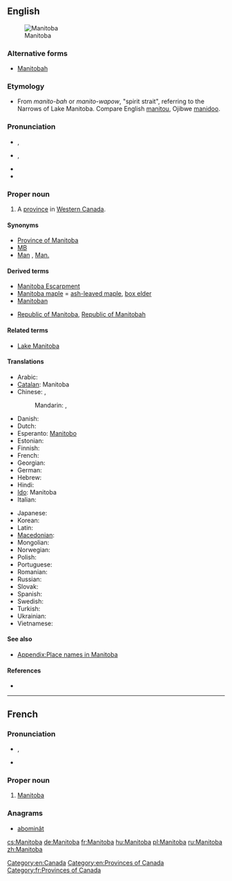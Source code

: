 ==English==
{{wikipedia}}
[[Image:MB-Canada-province.png|thumb|Manitoba]]

===Alternative forms===
* {{qualifier|historical|rare}} [[Manitobah]]

===Etymology===
* From {{etyl|oj|en}} ''manito-bah'' or {{etyl|cr|en}}  ''manito-wapow'', "spirit strait", referring to the Narrows of Lake Manitoba.  Compare English [[manitou]], Ojibwe [[manidoo]].

===Pronunciation===
* {{a|UK}} {{IPA|/ˈmæn.ɪ.təʊ.bə/}}, {{X-SAMPA|/"m{n.I.t@U.b@/}}
* {{a|Canada|US}} {{IPA|/ˌmænɪˈtoʊbə/|lang=fr}}, {{X-SAMPA|/%m{nI"toUb@/}}
* {{hyphenation|Mani|toba}}
* {{audio|en-ca-Manitoba.ogg|Audio (CA)}}

===Proper noun===
{{en-proper noun}}

# A [[province]] in [[Western Canada]].

====Synonyms====
* [[Province of Manitoba]]
* [[MB]]
* [[Man]] , [[Man.]]

====Derived terms====
* [[Manitoba Escarpment]]
* [[Manitoba maple]] = [[ash-leaved maple]], [[box elder]]
* [[Manitoban]]
* {{qualifier|historical}} [[Republic of Manitoba]], [[Republic of Manitobah]]

====Related terms====
* [[Lake Manitoba]]

====Translations====
{{trans-top|Province in western Canada}}
* Arabic: {{t-|ar|مانيتوبا|f|tr=manituuba}}
* [[Catalan]]: Manitoba
* Chinese: ,
*: Mandarin: {{t|cmn|緬尼托巴|sc=Hani}},  {{t|cmn|缅尼托巴|tr=Miǎnnítuōbā|sc=Hani}}
* Danish: {{t-|da|Manitoba}}
* Dutch: {{t-|nl|Manitoba|n}}
* Esperanto: [[Manitobo]]
* Estonian: {{t-|et|Manitoba}}
* Finnish: {{t-|fi|Manitoba}}
* French: {{t+|fr|Manitoba|m}}
* Georgian: {{t-|ka|მანიტობა|tr=manitoba|sc=Geor|xs=Georgian}}
* German: {{t+|de|Manitoba}}
* Hebrew: {{t-|he|מניטובה|tr=Manitoba}}
* Hindi: {{t-|hi|मनितोबा|tr=manitōbā|xs=Hindi}}
* [[Ido]]: Manitoba
* Italian: {{t-|it|Manitoba}}
{{trans-mid}}
* Japanese: {{t-|ja|マニトバ|tr=Manitoba}}
* Korean: {{t-|ko|매니토바|tr=Maenitoba|sc=Hang}}
* Latin: {{t-|la|Manitoba}}
* [[Macedonian]]: {{t-|mk|Манитоба|f|tr=Manitóba}}
* Mongolian: {{t-|mn|Манитоба|tr=Manitóba|sc=Cyrl|xs=Mongolian}}
* Norwegian: {{t-|no|Manitoba}}
* Polish: {{t+|pl|Manitoba}}
* Portuguese: {{t-|pt|Manitoba}}
* Romanian: {{t-|ro|Manitoba}}
* Russian: {{t-|ru|Манитоба|f|tr=Manitóba}}
* Slovak: {{t-|sk|Manitoba}}
* Spanish: {{t-|es|Manitoba}}
* Swedish: {{t-|sv|Manitoba}}
* Turkish: {{t-|tr|Manitoba}}
* Ukrainian: {{t-|uk|Манітоба|f|tr=Manitóba|xs=Ukrainian}}
* Vietnamese: {{t-|vi|Manitoba|xs=Vietnamese}}
{{trans-bottom}}

====See also====
* [[Appendix:Place names in Manitoba]]
====References====
* {{R:Canadian Oxford 2004}}

[[Category:en:Canada]]
[[Category:en:Provinces of Canada]]

----

==French==

===Pronunciation===
* {{IPA|/ma.ni.to.ba/|lang=fr}}, {{X-SAMPA|/ma.ni.to.ba/|lang=fr}}
* {{rhymes|a|lang=fr}}

===Proper noun===
{{fr-proper noun|m}}

# [[#English|Manitoba]]

===Anagrams===
* [[abominât#French|abominât]]

[[Category:fr:Provinces of Canada]]

[[cs:Manitoba]]
[[de:Manitoba]]
[[fr:Manitoba]]
[[hu:Manitoba]]
[[pl:Manitoba]]
[[ru:Manitoba]]
[[zh:Manitoba]]